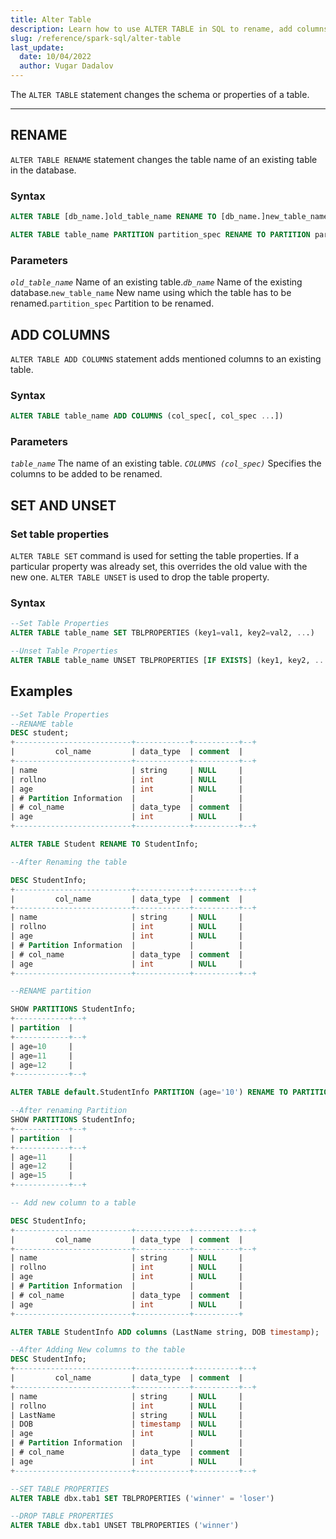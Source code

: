 ```yaml
---
title: Alter Table
description: Learn how to use ALTER TABLE in SQL to rename, add columns, and set/unset table properties. Examples provided. Master table schema changes with ease.
slug: /reference/spark-sql/alter-table
last_update:
  date: 10/04/2022
  author: Vugar Dadalov
---
```


The `ALTER TABLE` statement changes the schema or properties of a table.

---

## RENAME

`ALTER TABLE RENAME` statement changes the table name of an existing table in the database.

### Syntax

```sql
ALTER TABLE [db_name.]old_table_name RENAME TO [db_name.]new_table_name

ALTER TABLE table_name PARTITION partition_spec RENAME TO PARTITION partition_spec;
```

### Parameters

_`old_table_name`_ Name of an existing table._`db_name`_ Name of the existing database.`new_table_name` New name using which the table has to be renamed.`partition_spec` Partition to be renamed.

## ADD COLUMNS

`ALTER TABLE ADD COLUMNS` statement adds mentioned columns to an existing table.

### Syntax

```sql
ALTER TABLE table_name ADD COLUMNS (col_spec[, col_spec ...])
```

### Parameters

_`table_name`_ The name of an existing table. _`COLUMNS (col_spec)`_ Specifies the columns to be added to be renamed.

## SET AND UNSET

### Set table properties

`ALTER TABLE SET` command is used for setting the table properties. If a particular property was already set, this overrides the old value with the new one.
`ALTER TABLE UNSET` is used to drop the table property.

### Syntax

```sql
--Set Table Properties
ALTER TABLE table_name SET TBLPROPERTIES (key1=val1, key2=val2, ...)

--Unset Table Properties
ALTER TABLE table_name UNSET TBLPROPERTIES [IF EXISTS] (key1, key2, ...)
```

## Examples

```sql
--Set Table Properties
--RENAME table
DESC student;
+--------------------------+------------+----------+--+
|         col_name         | data_type  | comment  |
+--------------------------+------------+----------+--+
| name                     | string     | NULL     |
| rollno                   | int        | NULL     |
| age                      | int        | NULL     |
| # Partition Information  |            |          |
| # col_name               | data_type  | comment  |
| age                      | int        | NULL     |
+--------------------------+------------+----------+--+

ALTER TABLE Student RENAME TO StudentInfo;

--After Renaming the table

DESC StudentInfo;
+--------------------------+------------+----------+--+
|         col_name         | data_type  | comment  |
+--------------------------+------------+----------+--+
| name                     | string     | NULL     |
| rollno                   | int        | NULL     |
| age                      | int        | NULL     |
| # Partition Information  |            |          |
| # col_name               | data_type  | comment  |
| age                      | int        | NULL     |
+--------------------------+------------+----------+--+

--RENAME partition

SHOW PARTITIONS StudentInfo;
+------------+--+
| partition  |
+------------+--+
| age=10     |
| age=11     |
| age=12     |
+------------+--+

ALTER TABLE default.StudentInfo PARTITION (age='10') RENAME TO PARTITION (age='15');

--After renaming Partition
SHOW PARTITIONS StudentInfo;
+------------+--+
| partition  |
+------------+--+
| age=11     |
| age=12     |
| age=15     |
+------------+--+

-- Add new column to a table

DESC StudentInfo;
+--------------------------+------------+----------+--+
|         col_name         | data_type  | comment  |
+--------------------------+------------+----------+--+
| name                     | string     | NULL     |
| rollno                   | int        | NULL     |
| age                      | int        | NULL     |
| # Partition Information  |            |          |
| # col_name               | data_type  | comment  |
| age                      | int        | NULL     |
+--------------------------+------------+----------+

ALTER TABLE StudentInfo ADD columns (LastName string, DOB timestamp);

--After Adding New columns to the table
DESC StudentInfo;
+--------------------------+------------+----------+--+
|         col_name         | data_type  | comment  |
+--------------------------+------------+----------+--+
| name                     | string     | NULL     |
| rollno                   | int        | NULL     |
| LastName                 | string     | NULL     |
| DOB                      | timestamp  | NULL     |
| age                      | int        | NULL     |
| # Partition Information  |            |          |
| # col_name               | data_type  | comment  |
| age                      | int        | NULL     |
+--------------------------+------------+----------+--+

--SET TABLE PROPERTIES
ALTER TABLE dbx.tab1 SET TBLPROPERTIES ('winner' = 'loser')

--DROP TABLE PROPERTIES
ALTER TABLE dbx.tab1 UNSET TBLPROPERTIES ('winner')
```
